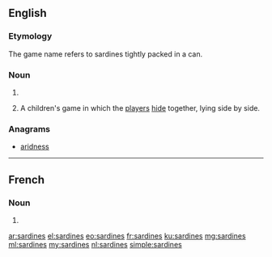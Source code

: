 ==English==

===Etymology===
The game name refers to sardines tightly packed in a can.

===Noun===
{{head|en|plural}}

# {{plural of|sardine|lang=en|nocat=1}}
# {{context|uncountable|lang=en}} A children's game in which the [[player]]s [[hide]] together, lying side by side.

===Anagrams===
* [[aridness#English|aridness]]

----

==French==

===Noun===
{{head|fr|plural}}

# {{plural of|sardine|lang=fr|nocat=1}}

[[ar:sardines]]
[[el:sardines]]
[[eo:sardines]]
[[fr:sardines]]
[[ku:sardines]]
[[mg:sardines]]
[[ml:sardines]]
[[my:sardines]]
[[nl:sardines]]
[[simple:sardines]]